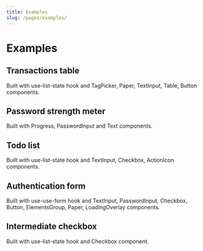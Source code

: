 ```yaml
---
title: Examples
slug: /pages/examples/
---
```



# Examples

## Transactions table

Built with <GatsbyLink to="/hooks/use-list-state/">use-list-state</GatsbyLink> hook and <GatsbyLink to="/tag-picker/tag-picker">TagPicker</GatsbyLink>, <GatsbyLink to="/core/paper/">Paper</GatsbyLink>, <GatsbyLink to="/core/text-input/">TextInput</GatsbyLink>, <GatsbyLink to="/core/table/">Table</GatsbyLink>, <GatsbyLink to="/core/button/">Button</GatsbyLink> components.

<TransitionsTableDemo />

## Password strength meter

Built with <GatsbyLink to="/core/progress/">Progress</GatsbyLink>, <GatsbyLink to="/core/password-input/">PasswordInput</GatsbyLink>
and <GatsbyLink to="/core/text/">Text</GatsbyLink> components.

<PasswordInputStrengthDemo />

## Todo list

Built with <GatsbyLink to="/hooks/use-list-state/">use-list-state</GatsbyLink> hook and <GatsbyLink to="/core/text-input/">TextInput</GatsbyLink>, <GatsbyLink to="/core/checkbox/">Checkbox</GatsbyLink>, <GatsbyLink to="/core/action-icon">ActionIcon</GatsbyLink> components.

<UseListStateDemo />

## Authentication form

Built with <GatsbyLink to="/hooks/use-use-form/">use-use-form</GatsbyLink> hook and <GatsbyLink to="/core/text-input/">TextInput</GatsbyLink>, <GatsbyLink to="/core/password-input/">PasswordInput</GatsbyLink>, <GatsbyLink to="/core/checkbox/">Checkbox</GatsbyLink>, <GatsbyLink to="/core/button">Button</GatsbyLink>, <GatsbyLink to="/core/elements-group">ElementsGroup</GatsbyLink>, <GatsbyLink to="/core/paper">Paper</GatsbyLink>, <GatsbyLink to="/core/loading-overlay">LoadingOverlay</GatsbyLink> components.

<UseFormAuthDemo toggle />

## Intermediate checkbox

Built with <GatsbyLink to="/hooks/use-list-state/">use-list-state</GatsbyLink> hook and <GatsbyLink to="/core/checkbox/">Checkbox</GatsbyLink> component.

<CheckboxIntermediateDemo />
